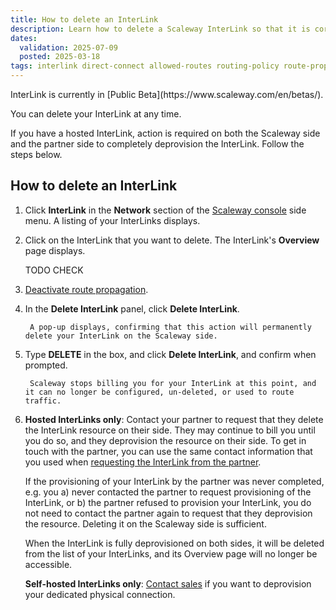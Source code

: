 ```yaml
---
title: How to delete an InterLink
description: Learn how to delete a Scaleway InterLink so that it is correctly deprovisioned on both the Scaleway side and (if relevant) the partner side. Follow our step by step guide.
dates:
  validation: 2025-07-09
  posted: 2025-03-18
tags: interlink direct-connect allowed-routes routing-policy route-propagation whitelist range IP announcements BGP
---
```



<Message type="note">
InterLink is currently in [Public Beta](https://www.scaleway.com/en/betas/).
</Message>

You can delete your InterLink at any time. 

If you have a hosted InterLink, action is required on both the Scaleway side and the partner side to completely deprovision the InterLink. Follow the steps below.

## How to delete an InterLink

1. Click **InterLink** in the **Network** section of the [Scaleway console](https://console.scaleway.com) side menu. A listing of your InterLinks displays.

2. Click on the InterLink that you want to delete. The InterLink's **Overview** page displays.

    <Lightbox image={image} alt="A screen in the Scaleway console shows an overview of an InterLink's partner, location, region, bandwidth, creation date, pairing key, and IPv4/IPv6 connectivity status. Underneath are the 'Attached VPC', 'Route propagation' and 'Tags' panels." /> TODO CHECK

3. [Deactivate route propagation](/interlink/how-to/configure-interlink/#how-to-deactivate-route-propagation).

4. In the **Delete InterLink** panel, click **Delete InterLink**. 

        A pop-up displays, confirming that this action will permanently delete your InterLink on the Scaleway side.

5. Type **DELETE** in the box, and click **Delete InterLink**, and confirm when prompted.

        Scaleway stops billing you for your InterLink at this point, and it can no longer be configured, un-deleted, or used to route traffic.

6. **Hosted InterLinks only**: Contact your partner to request that they delete the InterLink resource on their side. They may continue to bill you until you do so, and they deprovision the resource on their side. To get in touch with the partner, you can use the same contact information that you used when [requesting the InterLink from the partner](/interlink/how-to/complete-provisioning/).

    <Message type="note">
    If the provisioning of your InterLink by the partner was never completed, e.g. you a) never contacted the partner to request provisioning of the InterLink, or b) the partner refused to provision your InterLink, you do not need to contact the partner again to request that they deprovision the resource. Deleting it on the Scaleway side is sufficient. 
    </Message>

    When the InterLink is fully deprovisioned on both sides, it will be deleted from the list of your InterLinks, and its Overview page will no longer be accessible.

    **Self-hosted InterLinks only**: [Contact sales](https://www.scaleway.com/en/contact-sales/) if you want to deprovision your dedicated physical connection.
